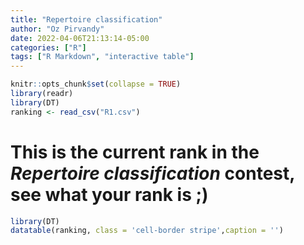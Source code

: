 ```yaml
---
title: "Repertoire classification"
author: "Oz Pirvandy"
date: 2022-04-06T21:13:14-05:00
categories: ["R"]
tags: ["R Markdown", "interactive table"]
---
```


```r
knitr::opts_chunk$set(collapse = TRUE)
library(readr)
library(DT)
ranking <- read_csv("R1.csv")
```

# This is the current rank in the *Repertoire classification* contest, see what your rank is ;)



```r
library(DT)
datatable(ranking, class = 'cell-border stripe',caption = '')
```


